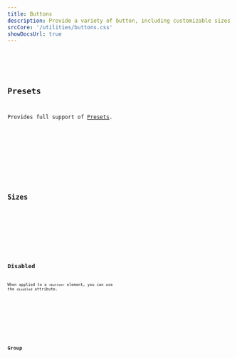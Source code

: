 ```yaml
---
title: Buttons
description: Provide a variety of button, including customizable sizes and types.
srcCore: '/utilities/buttons.css'
showDocsUrl: true
---
```



<Preview client:load>
	<Fragment slot="preview">
		<Default />
	</Fragment>
	<Fragment slot="code">
		<Code code={DefaultRaw} lang="astro" />
	</Fragment>
</Preview>

## Presets

Provides full support of [Presets](/docs/design/presets).

<Preview client:load>
	<Fragment slot="preview">
		<Presets />
	</Fragment>
	<Fragment slot="code">
		<Code code={PresetsRaw} lang="astro" />
	</Fragment>
</Preview>

## Sizes

<Preview client:load>
	<Fragment slot="preview">
		<Sizes />
	</Fragment>
	<Fragment slot="code">
		<Code code={SizesRaw} lang="astro" />
	</Fragment>
</Preview>

## Disabled

When applied to a `<button>` element, you can use the `disabled` attribute.

<Preview client:load>
	<Fragment slot="preview">
		<Disabled />
	</Fragment>
	<Fragment slot="code">
		<Code code={DisabledRaw} lang="astro" />
	</Fragment>
</Preview>

## Group

<Preview client:load>
	<Fragment slot="preview">
		<Group />
	</Fragment>
	<Fragment slot="code">
		<Code code={GroupRaw} lang="astro" />
	</Fragment>
</Preview>
